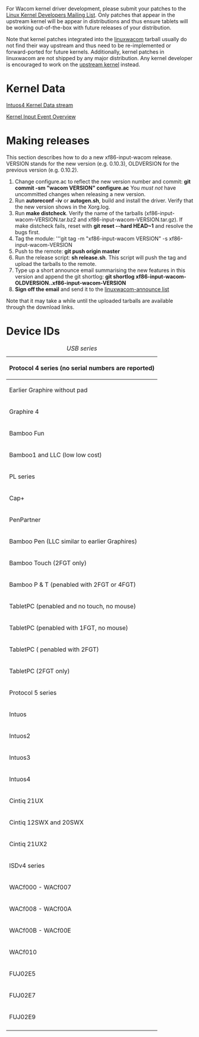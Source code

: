 For Wacom kernel driver development, please submit your patches to the [http://lkml.org Linux Kernel Developers Mailing List]. Only patches that appear in the upstream kernel will be appear in distributions and thus ensure tablets will be working out-of-the-box with future releases of your distribution.

Note that kernel patches integrated into the [[linuxwacom]] tarball usually do not find their way upstream and thus need to be re-implemented or forward-ported for future kernels. Additionally, kernel patches in linuxwacom are not shipped by any major distribution. Any kernel developer is encouraged to work on the [http://kernel.org upstream kernel] instead.


= Kernel Data =
[[Intuos4 Kernel Data stream]]

[[Kernel Input Event Overview]]

= Making releases =
This section describes how to do a new xf86-input-wacom release. VERSION stands for the new version (e.g. 0.10.3), OLDVERSION for the previous version (e.g. 0.10.2).

# Change configure.ac to reflect the new version number and commit: '''git commit -sm "wacom VERSION" configure.ac''' You ''must not'' have uncommitted changes when releasing a new version.
# Run '''autoreconf -iv''' or '''autogen.sh''', build and install the driver. Verify that the new version shows in the Xorg.log.
# Run '''make distcheck'''. Verify the name of the tarballs (xf86-input-wacom-VERSION.tar.bz2 and xf86-input-wacom-VERSION.tar.gz). If make distcheck fails, reset with '''git reset --hard HEAD~1''' and resolve the bugs first.
# Tag the module: '''git tag -m "xf86-input-wacom VERSION" -s xf86-input-wacom-VERSION
# Push to the remote: '''git push origin master'''
# Run the release script: '''sh release.sh'''. This script will push the tag and upload the tarballs to the remote.
# Type up a short announce email summarising the new features in this version and append the git shortlog: '''git shortlog xf86-input-wacom-OLDVERSION..xf86-input-wacom-VERSION'''
# '''Sign off the email''' and send it to the [[Mailing lists | linuxwacom-announce list]]

Note that it may take a while until the uploaded tarballs are available through the download links.

= Device IDs =
{| border="1"
|+ ''USB series''
|-
! colspan="2" | Protocol 4 series (no serial numbers are reported)
|-
| Earlier Graphire without pad
| 0x00, 0x10, 0x11, 0x12, 0x13, 0x14
|-
| Graphire 4
| 0x15, 0x16, 0x81
|-
| Bamboo Fun
| 0x17, 0x18, 0x65
|-
|Bamboo1 and LLC (low low cost)
| 0x19, 0x60, 0x61, 0x62, 0x63, 0x64, 0x69
|-
| PL series
| 0x30, 0x31, 0x32, 0x33, 0x34, 0x35, 0x37, 0x38, 0x39, 0xC4, 0xC0, 0xC2, 0xC7
|-
| Cap+
| 0x9F
|-
| PenPartner
| 0x03
|-
| Bamboo Pen (LLC similar to earlier Graphires)
| 0xD4
|-
| Bamboo Touch (2FGT only)
| 0xD0
|-
| Bamboo P & T (penabled with 2FGT or 4FGT)
| 0xD1, 0xD2, 0xD3, 0xD6, 0xD7, 0xD8, 0xDA, 0xDB.  3&4FGT for 0xDA & 0xDB not supported.
|-
| TabletPC (penabled and no touch, no mouse)
| 0x90
|-
| TabletPC (penabled with 1FGT, no mouse)
| 0x93, 0wx9A
|-
| TabletPC ( penabled with 2FGT)
| 0xE2
|-
| TabletPC (2FGT only)
| 0xE3
|-
! colspan="2" | Protocol 5 series
|-
| Intuos
| 0x20, 0x21, 0x22, 0x23, 0x24
|-
| Intuos2
| 0x41, 0x42, 0x43, 0x44, 0x45
|-
| Intuos3
| 0xB0, 0xB1, 0xB2, 0xB3, 0xB4, 0xB5, 0xB7
|-
| Intuos4
| 0xB8, 0xB9, 0xBA, 0xBB, 0xBC, 0xBD
|-
| Cintiq 21UX
| 0x3F
|-
| Cintiq 12SWX and 20SWX
| 0xC5, 0xC6,
|-
| Cintiq 21UX2
| 0xCC
|-
! colspan="2" | ISDv4 series
|-
| WACf000 - WACf007
| penabled  (IDs translated into 0x90)
|-
| WACf008 - WACf00A
| penabled with 1FGT  (IDs translated into 0x93)
|-
| WACf00B - WACf00E
| penabled with 2FGT  (IDs translated into 0xE2)
|-
| WACf010
| 2FGT only (IDs translated into 0xE3)
|-
| FUJ02E5
| penabled  (IDs tranlated into 0x90. Not truly supported. It falls into our default and it works :)
|-
| FUJ02E7
| penabled with 2FGT (IDs translated into 0xE2. Not truly supported. It falls into our default and it almost works :)
|-
| FUJ02E9
| penabled  with 1FGT (IDs translated into 0x93. Not truly supported. It falls into our default and it almost works :)
|-
|}